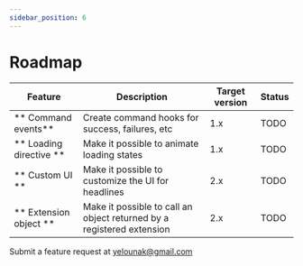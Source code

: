```yaml
---
sidebar_position: 6
---
```


# Roadmap

| Feature  | Description  | Target version  | Status |
|---|---|---|---|
| ** Command events**  |  Create command hooks for success, failures, etc | 1.x  |  TODO |
| ** Loading directive ** | Make it possible to animate loading states |  1.x |  TODO | 
| ** Custom UI ** |  Make it possible to customize the UI for headlines | 2.x  | TODO | 
| ** Extension object ** | Make it possible to call an object returned by a registered extension | 2.x  | TODO | 

Submit a feature request at yelounak@gmail.com